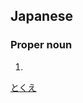==Japanese==
{{ja-kanjitab|徳|江}}

===Proper noun===
{{ja-pos|proper|とくえ}}

# {{surname|lang=ja}}

[[Category:Japanese surnames|とくえ]]